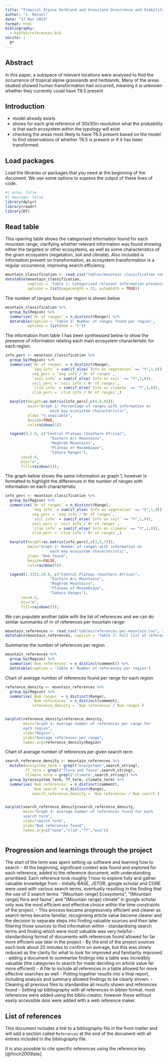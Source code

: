 ```yaml
---
title: "Tropical Alpine Herbland and Grassland Occurrence and Viability"
author: "J. Maisel"
date: "17 Nov 2023"
format: html
bibliography: 
  - bibTeX/references.bib
nocite: |
  @*
---
```


## Abstract

In this paper, a subspace of relevant locations were analysed to find the occurrence of tropical alpine grasslands and herblands. Many of the areas studied showed human transformation had occurred, meaning it is unknown whether they currently could have T6.5 present


## Introduction

- model already exixts
- shows for each grid reference of 30x30m resolution what the probability is that each ecosystem within the typology will exist
- checking the areas most likely to have T6.5 present based on the model to find observations of whether T6.5 is present or if it has been transformed.


## Load packages

Load the libraries or packages that you need at the beginning of the document. We use some options to supress the output of these lines of code.

```r
#| echo: false
#| message: false
library(dplyr)
library(readr)
library(DT)
```


## Read table

This opening table shows the categorised information found for each mountain range, clarifying whether relevant information was found showing either the targeted or other ecosystems, as well as some characteristics of the given ecosystem (vegetation, soil and climate). Also included is information present on transformation, as ecosystem transformation is a regular occurrence, improving search efficiency.

```r
mountain_classification <- read_csv("tables/mountain classification summary.csv", show_col_types = FALSE)
datatable(mountain_classification,
          caption = 'Table 1: Categorised relevant information presence for each mountain range researched',
          options = list(pageLength = 15, autoWidth = TRUE))
```

The number of ranges found per region is shown below

```r
mountain_classification %>% 
  group_by(Region) %>%
  summarise(`Nr of ranges` = n_distinct(Range)) %>%
  datatable(caption = 'Table 2: Number of ranges found per region',
          options = list(dom = "t"))
```


The information from table 1 has been synthesised below to show the presence of information relating each main ecosystem characteristic for each region.

```r
info_perc <- mountain_classification %>% 
  group_by(Region) %>%
  summarise(`Nr of ranges` = n_distinct(Range),
            `Veg info` = sum(if_else(`Info on vegetation` == "Y",1,0)),
            veg_perc = `Veg info`/`Nr of ranges`,
            `soil info` = sum(if_else(`Info on soil` == "Y",1,0)),
            soil_perc = `soil info`/`Nr of ranges`,
            `clim info` = sum(if_else(`Info on climate` == "Y",1,0)),
            clim_perc = `clim info`/`Nr of ranges`,)

  barplot(height=as.matrix(info_perc[,c(4,6,8)]),
          main="Graph 1: Percentage of ranges with information on
                    each key ecosystem characteristic", 
          ylab= "% available",
          beside=TRUE, 
          col=rainbow(5))

  legend(9,1.0, c("Central Plateau (Southern Africa)",
                    "Eastern Arc Mountains",
                    "Maghreb Mountains",
                    "Plateau of Mozambique",
                    "Sahara Ranges"),
       cex=0.6,
       bty="n",
       fill=rainbow(5));

```

The graph below shows the same information as graph 1, however is formatted to highlight the differences in the number of ranges with information on each characteristic

```r
info_perc <- mountain_classification %>% 
  group_by(Region) %>%
  summarise(`Nr of ranges` = n_distinct(Range),
            `Veg info` = sum(if_else(`Info on vegetation` == "Y",1,0)),
            veg_perc = `Veg info`/`Nr of ranges`,
            `soil info` = sum(if_else(`Info on soil` == "Y",1,0)),
            soil_perc = `soil info`/`Nr of ranges`,
            `clim info` = sum(if_else(`Info on climate` == "Y",1,0)),
            clim_perc = `clim info`/`Nr of ranges`,)

  barplot(height=as.matrix(info_perc[,c(3,5,7)]),
          main="Graph 2: Number of ranges with information on
                    each key ecosystem characteristic", 
          ylab= "Num found",
          beside=FALSE, 
          col=rainbow(5))

  legend(1.3333,29.0, c("Central Plateau (Southern Africa)",
                    "Eastern Arc Mountains",
                    "Maghreb Mountains",
                    "Plateau of Mozambique",
                    "Sahara Ranges"),
       cex=0.6,
       bty="n",
       fill=rainbow(5));

```


We can populate another table with the list of references and we can do similar summaries of nr of references per mountain range:

```r
mountain_references <- read_csv("tables/references-per-mountain.csv", show_col_types = FALSE)
datatable(mountain_references, caption = 'Table 3: Full list of references')
```

Summarise the number of references per region 

```r
mountain_references %>% 
  group_by(Region) %>%
  summarise(`Num references` = n_distinct(comment)) %>%
  datatable(caption = 'Table 4: Number of references per region')
```



Chart of average number of references found per range for each region

```r
reference_density <- mountain_references %>%
  group_by(Region) %>%
  summarise(`Num ranges` = n_distinct(Range),
            `Num references` = n_distinct(comment),
            reference_density = `Num references`/`Num ranges`)


barplot(reference_density$reference_density,
        main="Graph 3: Average number of references per range for
        each region",
        xlab="Region",
        ylab="Average references per range",
        names.arg=reference_density$Region)
```

Chart of average number of references per given search term
```r

search_reference_density <- mountain_references %>%
  mutate(ecosystem_term = grepl("ecosystems",search_string),
         ff_term = grepl("flora and fauna",search_string),
         climate_term = grepl("climate",search_string)) %>%
  group_by(ecosystem_term, ff_term, climate_term) %>%
  summarise(`Num references` = n_distinct(comment),
            `Num search` = n_distinct(Range),
            search_reference_density = `Num references`/`Num search`)


barplot(search_reference_density$search_reference_density,
        main="Graph 4: Average number of references found for each
        search term",
        xlab="search term",
        ylab="Num references found",
        names.arg=c("none","clim","ff","eco"))



```


## Progression and learnings through the project

The start of the term was spent setting up software and learning how to search
- At the beginning, significant context was found and explored for each reference, added to the reference document, with understanding prioritised. Each reference took roughly 1 hour to explore fully and gather valuable knowledge from
- Initially BASE, JSTOR, google scholar and CORE were used with various search terms, eventually resulting in the finding that the use of 3 search terms: "[Mountain range] Ecosystems", "[Mountain range] flora and fauna", and "[Mountain range] climate" in google scholar only was the most efficient and effective choice within the time constraints of the project.
- This process became progressively efficient and clearer as search terms became familiar, recognising article value become clearer and the decision to separate steps into finding valuable sources and then later filtering those sources to find information within
- standardising search terms and finding which were most valuable was very helpful
- standardising format of documents with references found allowed for far more efficient use later in the project
- By the end of the project sources each took about 20 minutes to confirm on average, but this was slowly reduced as the clarity for what to look for improved and familiarity improved
- adding a document to summarise findings into a table was incredibly valuable (the categories to search for made deciding on article value far more efficient)
- A file to include all references in a table allowed for more effective searches as well
- Putting together results into a final report, including analysis and summary allowed findings to be clearly shown.
- Cleaning all previous files to standardise all results shown and references found
- Setting up bibliography with all references in bibtex format, most references were added using the biblio creator, however those without easily accessible dois were added with a web reference maker.




## List of references

This document includes a link to a bibliography file in the front matter and will add a section called `References` at the end of the document with all entries included in the bibliography file. 

It is also possible to cite specific references using the reference key [@finch2009late].

